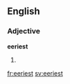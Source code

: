 ==English==

===Adjective===
'''eeriest'''

# {{superlative of|[[eerie]]}}

[[fr:eeriest]]
[[sv:eeriest]]